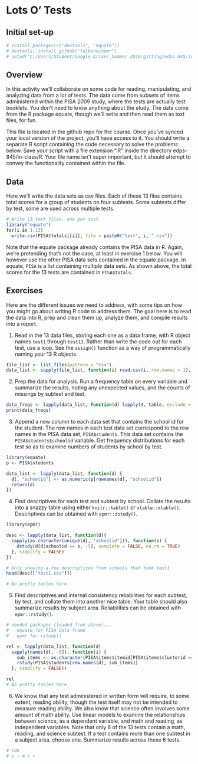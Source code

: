 # Lots O' Tests

## Initial set-up
```r
# install.packages(c("devtools", "equate"))
# devtools::install_github("talbano/epmr")
# setwd("C:/Users/Student/Google Drive/_Summer 2016/gitting/edps-845/in-class")
```

## Overview

In this activity we'll collaborate on some code for reading, manipulating, and analyzing data from a lot of tests. The data come from subsets of items administered within the PISA 2009 study, where the tests are actually test booklets. You don't need to know anything about the study. The data come from the R package equate, though we'll write and then read them as text files, for fun.

This file is located in the github repo for the course. Once you've synced your local version of the project, you'll have access to it. You should write a separate R script containing the code necessary to solve the problems below. Save your script with a file extension ".R" inside the directory edps-845/in-class/R. Your file name isn't super important, but it should attempt to convey the functionality contained within the file.

## Data

Here we'll write the data sets as csv files. Each of these 13 files contains total scores for a group of students on four subtests. Some subtests differ by test, some are used across multiple tests.

```r
# Write 13 text files, one per test
library("equate")
for(i in 1:13)
  write.csv(PISA$totals[[i]], file = paste0("test", i, ".csv"))
```

Note that the equate package already contains the PISA data in R. Again, we're pretending that's not the case, at least in exercise 1 below. You will however use the other PISA data sets contained in the equate package. In equate, `PISA` is a list containing multiple data sets. As shown above, the total scores for the 13 tests are contained in `PISA$totals`.

## Exercises


Here are the different issues we need to address, with some tips on how you might go about writing R code to address them. The goal here is to read the data into R, prep and clean them up, analyze them, and compile results into a report.

1. Read in the 13 data files, storing each one as a data frame, with R object names `test1` through `test13`. Rather than write the code out for each test, use a loop. See the `assign()` function as a way of programmatically naming your 13 R objects.

```r
file_list <- list.files(pattern = "csv")
data_list <- sapply(file_list, function(i) read.csv(i, row.names = 1), simplify = FALSE)
```

2. Prep the data for analysis. Run a frequency table on every variable and summarize the results, noting any unexpected values, and the counts of missings by subtest and test.

```r
data_freqs <- lapply(data_list, function(d) lapply(d, table, exclude = NULL))
print(data_freqs)
```

3. Append a new column to each data set that contains the school id for the student. The row names in each test data set correspond to the row names in the PISA data set, `PISA$students`. This data set contains the `PISA$students$schoolid` variable. Get frequency distributions for each test so as to examine numbers of students by school by test.

```r
library(equate)
p <- PISA$students

data_list <- lapply(data_list, function(d) {
  d[, "schoolid"] <- as.numeric(p[rownames(d), "schoolid"])
  return(d)
})
```

4. Find descriptives for each test and subtest by school. Collate the results into a snazzy table using either `knitr::kable()` or `xtable::xtable()`. Descriptives can be obtained with `epmr::dstudy()`.

```r
library(epmr)

desc <- lapply(data_list, function(d){
  sapply(as.character(unique(d[, "schoolid"])), function(s) {
    dstudy(d[d$schoolid == s, -5], complete = FALSE, na.rm = TRUE)
  }, simplify = FALSE)
})

# Only showing a few descriptives from schools that took test1
head(desc[["test1.csv"]])

# No pretty tables here.
```

5. Find descriptives and internal consistency reliabilities for each subtest, by test, and collate them into another nice table. Your table should also summarize results by subject area. Reliabilities can be obtained with `epmr::rstudy()`.

```r
# needed packages (loaded from above)...
#   equate for PISA data frame
#   epmr for rstudy()

rel <- lapply(data_list, function(d) 
  sapply(names(d[, -5]), function(i) {
    sub_items <- as.character(PISA$items$itemid[PISA$items$clusterid == i])
    rstudy(PISA$students[row.names(d), sub_items])
  }, simplify = FALSE))

rel
# No pretty tables here.
```

6. We know that any test administered in written form will require, to some extent, reading ability, though the test itself may not be intended to measure reading ability. We also know that science often involves some amount of math ability. Use linear models to examine the relationships between science, as a dependent variable, and math and reading, as independent variables. Note that only 6 of the 13 tests contain a math, reading, and science subtest. If a test contains more than one subtest in a subject area, choose one. Summarize results across these 6 tests.

```r
# idk
# s ~ m + r

```